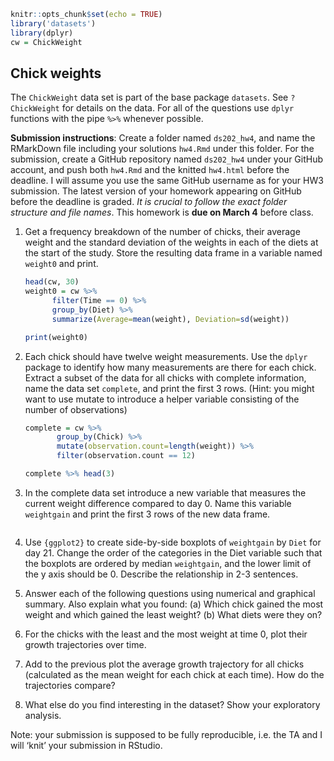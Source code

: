 ```r
knitr::opts_chunk$set(echo = TRUE)
library('datasets')
library(dplyr)
cw = ChickWeight
```

## Chick weights

The `ChickWeight` data set is part of the base package `datasets`. See `?ChickWeight` for details on the data.
For all of the questions use `dplyr` functions with the pipe `%>%` whenever possible.

**Submission instructions**: Create a folder named `ds202_hw4`, and name the RMarkDown file including your solutions `hw4.Rmd` under this folder. For the submission, create a GitHub repository named `ds202_hw4` under your GitHub account, and push both `hw4.Rmd` and the knitted `hw4.html` before the deadline. I will assume you use the same GitHub username as for your HW3 submission. The latest version of your homework appearing on GitHub before the deadline is graded. *It is crucial to follow the exact folder structure and file names*. This homework is **due on March 4** before class.

1. Get a frequency breakdown of the number of chicks, their average weight and the standard deviation of the weights in each of the diets at the start of the study. Store the resulting data frame in a variable named `weight0` and print.<br>
<!-- 5 pts of extra credit: construct a ggplot that shows average weights by diet with an interval (shown as a line) of +- the standard deviation around the averages. -->

	```r
	head(cw, 30)
	weight0 = cw %>% 
		  filter(Time == 0) %>% 
		  group_by(Diet) %>%
		  summarize(Average=mean(weight), Deviation=sd(weight))

	print(weight0)
	```

2. Each chick should have twelve weight measurements. Use the `dplyr` package to identify how many measurements are there for each chick. Extract a subset of the data for all chicks with complete information, name the data set `complete`, and print the first 3 rows. (Hint: you might want to use mutate to introduce a helper variable consisting of the number of observations)

	```r
	complete = cw %>% 
		   group_by(Chick) %>% 
		   mutate(observation.count=length(weight)) %>% 
		   filter(observation.count == 12)

	complete %>% head(3)
	```

4. In the complete data set introduce a new variable that measures the current weight difference compared to day 0. Name this variable  `weightgain` and print the first 3 rows of the new data frame.

	```r
	
	```

5. Use `{ggplot2}` to create side-by-side boxplots of `weightgain` by `Diet` for day 21. Change the order of the categories in the Diet variable such that the boxplots are ordered by median `weightgain`, and the lower limit of the y axis should be 0. Describe the relationship in 2-3 sentences. 
6. Answer each of the following questions using numerical and graphical summary. Also explain what you found: (a) Which chick gained the most weight and which gained the least weight? (b) What diets were they on?
7. For the chicks with the least and the most weight at time 0, plot their growth trajectories over time. </br>
8. Add to the previous plot the average growth trajectory for all chicks (calculated as the mean weight for each chick at each time). How do the trajectories compare?
9. What else do you find interesting in the dataset? Show your exploratory analysis.

Note: your submission is supposed to be fully reproducible, i.e. the TA and I will 'knit' your submission in RStudio. 
